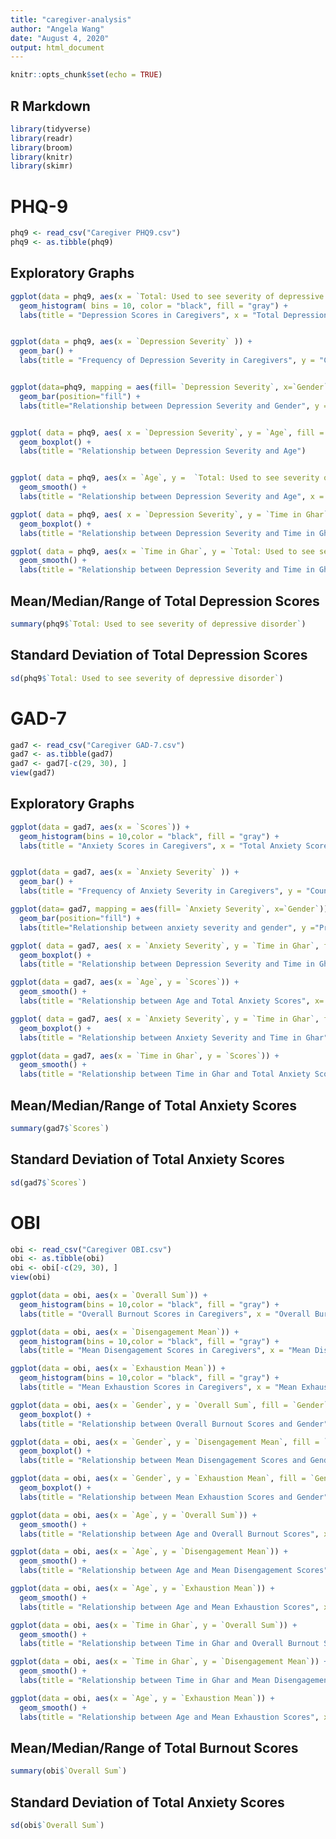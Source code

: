 ```yaml
---
title: "caregiver-analysis"
author: "Angela Wang"
date: "August 4, 2020"
output: html_document
---
```


```r
knitr::opts_chunk$set(echo = TRUE)
```

## R Markdown

```r
library(tidyverse)
library(readr)
library(broom)
library(knitr)
library(skimr)
```

# PHQ-9

```r
phq9 <- read_csv("Caregiver PHQ9.csv")
phq9 <- as.tibble(phq9)
```

## Exploratory Graphs 
```r

ggplot(data = phq9, aes(x = `Total: Used to see severity of depressive disorder`)) + 
  geom_histogram( bins = 10, color = "black", fill = "gray") +
  labs(title = "Depression Scores in Caregivers", x = "Total Depression Score")


ggplot(data = phq9, aes(x = `Depression Severity` )) + 
  geom_bar() +
  labs(title = "Frequency of Depression Severity in Caregivers", y = "Count")


ggplot(data=phq9, mapping = aes(fill= `Depression Severity`, x=`Gender`)) + 
  geom_bar(position="fill") +
  labs(title="Relationship between Depression Severity and Gender", y ="Proportion", x = "Gender", fill = "Depression Severity")


ggplot( data = phq9, aes( x = `Depression Severity`, y = `Age`, fill = `Depression Severity`)) + 
  geom_boxplot() + 
  labs(title = "Relationship between Depression Severity and Age")


ggplot( data = phq9, aes(x = `Age`, y =  `Total: Used to see severity of depressive disorder` )) +
  geom_smooth() +
  labs(title = "Relationship between Depression Severity and Age", x = "Age", y = "Total Depression Score")

ggplot( data = phq9, aes( x = `Depression Severity`, y = `Time in Ghar`, fill = `Depression Severity`)) + 
  geom_boxplot() + 
  labs(title = "Relationship between Depression Severity and Time in Ghar", y = "Time in Ghar (months)")

ggplot( data = phq9, aes(x = `Time in Ghar`, y = `Total: Used to see severity of depressive disorder`)) +
  geom_smooth() +
  labs(title = "Relationship between Depression Severity and Time in Ghar", x = "Time in Ghar", y = "Total Depression Score")
```

## Mean/Median/Range of Total Depression Scores
```r
summary(phq9$`Total: Used to see severity of depressive disorder`)
```

## Standard Deviation of Total Depression Scores
```r
sd(phq9$`Total: Used to see severity of depressive disorder`)
```

# GAD-7
```r
gad7 <- read_csv("Caregiver GAD-7.csv")
gad7 <- as.tibble(gad7)
gad7 <- gad7[-c(29, 30), ]
view(gad7)
```

## Exploratory Graphs
```r

ggplot(data = gad7, aes(x = `Scores`)) + 
  geom_histogram(bins = 10,color = "black", fill = "gray") +
  labs(title = "Anxiety Scores in Caregivers", x = "Total Anxiety Score", y = "Count")


ggplot(data = gad7, aes(x = `Anxiety Severity` )) + 
  geom_bar() +
  labs(title = "Frequency of Anxiety Severity in Caregivers", y = "Count")

ggplot(data= gad7, mapping = aes(fill= `Anxiety Severity`, x=`Gender`)) + 
  geom_bar(position="fill") +
  labs(title="Relationship between anxiety severity and gender", y ="Proportion", x = "Gender", fill = "Anxiety Severity")

ggplot( data = gad7, aes( x = `Anxiety Severity`, y = `Time in Ghar`, fill = `Anxiety Severity`)) + 
  geom_boxplot() + 
  labs(title = "Relationship between Depression Severity and Time in Ghar", y = "Time in Ghar (months)")

ggplot(data = gad7, aes(x = `Age`, y = `Scores`)) +
  geom_smooth() +
  labs(title = "Relationship between Age and Total Anxiety Scores", x= "Age", y = "Total Anxiety Scores")

ggplot( data = gad7, aes( x = `Anxiety Severity`, y = `Time in Ghar`, fill = `Anxiety Severity`)) + 
  geom_boxplot() + 
  labs(title = "Relationship between Anxiety Severity and Time in Ghar", y = "Time in Ghar (months)")

ggplot(data = gad7, aes(x = `Time in Ghar`, y = `Scores`)) +
  geom_smooth() +
  labs(title = "Relationship between Time in Ghar and Total Anxiety Scores", x= "Time in Ghar (Months)", y = "Total Anxiety Scores")
```

## Mean/Median/Range of Total Anxiety Scores
```r
summary(gad7$`Scores`)
```

## Standard Deviation of Total Anxiety Scores
```r
sd(gad7$`Scores`)
```

# OBI

```r
obi <- read_csv("Caregiver OBI.csv")
obi <- as.tibble(obi)
obi <- obi[-c(29, 30), ]
view(obi)
```

```r

ggplot(data = obi, aes(x = `Overall Sum`)) + 
  geom_histogram(bins = 10,color = "black", fill = "gray") +
  labs(title = "Overall Burnout Scores in Caregivers", x = "Overall Burnout Score", y = "Count")

ggplot(data = obi, aes(x = `Disengagement Mean`)) + 
  geom_histogram(bins = 10,color = "black", fill = "gray") +
  labs(title = "Mean Disengagement Scores in Caregivers", x = "Mean Disengagement Score", y = "Count")

ggplot(data = obi, aes(x = `Exhaustion Mean`)) + 
  geom_histogram(bins = 10,color = "black", fill = "gray") +
  labs(title = "Mean Exhaustion Scores in Caregivers", x = "Mean Exhaustion Score", y = "Count")

ggplot(data = obi, aes(x = `Gender`, y = `Overall Sum`, fill = `Gender`)) + 
  geom_boxplot() +
  labs(title = "Relationship between Overall Burnout Scores and Gender", x = "Overall Burnout Score", y = "Gender", fill = "Gender")

ggplot(data = obi, aes(x = `Gender`, y = `Disengagement Mean`, fill = `Gender`)) + 
  geom_boxplot() +
  labs(title = "Relationship between Mean Disengagement Scores and Gender", x = " Mean Disengagement Scores", y = "Gender", fill = "Gender")

ggplot(data = obi, aes(x = `Gender`, y = `Exhaustion Mean`, fill = `Gender`)) + 
  geom_boxplot() +
  labs(title = "Relationship between Mean Exhaustion Scores and Gender", x = " Mean Exhaustion Scores", y = "Gender", fill = "Gender")

ggplot(data = obi, aes(x = `Age`, y = `Overall Sum`)) +
  geom_smooth() +
  labs(title = "Relationship between Age and Overall Burnout Scores", x= "Age", y = "Overall Burnout Scores")

ggplot(data = obi, aes(x = `Age`, y = `Disengagement Mean`)) +
  geom_smooth() +
  labs(title = "Relationship between Age and Mean Disengagement Scores", x= "Age", y = "Mean Disengagement Scores")

ggplot(data = obi, aes(x = `Age`, y = `Exhaustion Mean`)) +
  geom_smooth() +
  labs(title = "Relationship between Age and Mean Exhaustion Scores", x= "Age", y = "Mean Exhaustion Scores")

ggplot(data = obi, aes(x = `Time in Ghar`, y = `Overall Sum`)) +
  geom_smooth() +
  labs(title = "Relationship between Time in Ghar and Overall Burnout Scores", x= "Time in Ghar (months)", y = "Overall Burnout Scores")

ggplot(data = obi, aes(x = `Time in Ghar`, y = `Disengagement Mean`)) +
  geom_smooth() +
  labs(title = "Relationship between Time in Ghar and Mean Disengagement Scores", x= "Time in Ghar(months)", y = "Mean Disengagement Scores")

ggplot(data = obi, aes(x = `Age`, y = `Exhaustion Mean`)) +
  geom_smooth() +
  labs(title = "Relationship between Age and Mean Exhaustion Scores", x= "Age", y = "Mean Exhaustion Scores")

```

## Mean/Median/Range of Total Burnout Scores
```r
summary(obi$`Overall Sum`)
```

## Standard Deviation of Total Anxiety Scores
```r
sd(obi$`Overall Sum`)
```